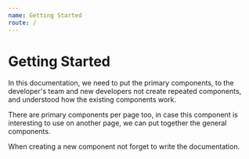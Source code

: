 ```yaml
---
name: Getting Started
route: /
---
```


# Getting Started

In this documentation, we need to put the primary components, to the developer's team and new developers not create repeated components, and understood how the existing components work.

There are primary components per page too, in case this component is interesting to use on another page, we can put together the general components.

When creating a new component not forget to write the documentation.
